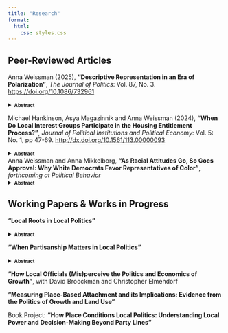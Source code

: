```yaml
---
title: "Research"
format:
  html:
    css: styles.css
---
```


## Peer-Reviewed Articles

\normalsize Anna Weissman (2025), **"Descriptive Representation in an Era of Polarization"**, *The Journal of Politics*: Vol. 87, No. 3. <a href="https://doi.org/10.1086/732961" target="_blank">https://doi.org/10.1086/732961</a>

<details>

<summary><strong>[Abstract]{style="font-size:0.8em"}</strong> <a href="papers/Weissman_JOP_2025.pdf" target="_blank" title="Download PDF" style="margin-left:8px;"> <i class="fa-solid fa-file-pdf"></i> </a></summary>

Studies of descriptive representation find that voters more positively evaluate representatives who share their ascriptive characteristics. I argue that this pattern can be upended when voters develop more positive affect towards outgroups. In the United States, Democrats have increasingly expressed more positive views towards marginalized groups, while Republicans' attitudes about these groups have not shifted. Under such conditions, my argument predicts that the effect of representatives' race and gender on constituent evaluations should vary more by constituents' partisanship than by their own ascriptive characteristics. Applying a difference-in-differences design to 2008-2020 CCES data, I find that Democrats of all backgrounds now approve more highly of Congressmembers from historically marginalized groups, whereas Republicans' approval is unrelated to Member identity. Democrats also give women and minority representatives leeway to diverge ideologically. These findings demonstrate that polarizing attitudes about race and gender can disrupt classic patterns in how constituents evaluate representatives.

</details>

\normalsize Michael Hankinson, Asya Magazinnik and Anna Weissman (2024), **"When Do Local Interest Groups Participate in the Housing Entitlement Process?"**, *Journal of Political Institutions and Political Economy*: Vol. 5: No. 1, pp 47-69. <a href="http://dx.doi.org/10.1561/113.00000093" target="_blank">http://dx.doi.org/10.1561/113.00000093</a>

<details>

<summary><strong>[Abstract]{style="font-size:0.8em"}</strong> <a href="papers/Hankinson-Magazinnik-Weissman_JPIPE_2024.pdf" target="_blank" title="Download PDF" style="margin-left:8px;"> <i class="fa-solid fa-file-pdf"></i> </a></summary>

Local governments control a hidden flow of economic goods that never appear on city budgets. Through the housing entitlement process, city officials may condition approval on the benefits developers provide to organized interests. But the politics and policies created by this discretionary review have yet to be studied through the lens of interest group mobilization. We bridge this gap with an analysis of the behavior of construction unions in the housing entitlement process. Using data from 164 U.S. cities, we find that construction union representatives are more likely to attend public meetings to advocate for favorable labor agreements when the expected profitability of new housing developments is high — and thus, when there are more particularistic benefits on the table. While interest group competition within local participatory institutions may signal a robust, pluralist democracy, it also risks driving up housing costs, to the detriment of both organized and unorganized residents.

</details>

\normalsize Anna Weissman and Anna Mikkelborg, **"As Racial Attitudes Go, So Goes Approval: Why White Democrats Favor Representatives of Color"**, *forthcoming at Political Behavior*
<details>

<summary><strong>[Abstract]{style="font-size:0.8em"}</strong> <a href="papers/Weissman&Mikkelborg_r&r_2025.pdf" target="_blank" title="Download PDF" style="margin-left:8px;"> <i class="fa-solid fa-file-pdf"></i> </a></summary>

Recent research shows that white Democrats have become more approving of politicians of color compared to white politicians in the last decade, in contrast with past research indicating that white voters typically prefer white representatives. White voters’ support for politicians of color has long been linked to their racial attitudes, implying that this change could be a result of white Democrats’ increasing racial liberalism. This mechanism deserves more than speculation, since understanding the cause of this shift influences expectations about its likely durability and broader implications for racial politics. This paper provides evidence of the persistence of this shift and evaluates the most plausible potential mechanisms behind it. We find that racial attitudes are strongly associated with white Democrats’ greater approval of representatives of color at the individual level and over time, while there is little evidence that either ideological stereotyping or differences in legislator quality are responsible. These results provide evidence that white Democrats' increasing racial liberalism influences consequential political opinions like support for representatives of color.

</details>

## Working Papers & Works in Progress

**"Local Roots in Local Politics"**

<details>

<summary><strong>[Abstract]{style="font-size:0.8em"}</strong> <a href="https://www.dropbox.com/scl/fi/l8ejn2t02y6jpzqvdw923/Weissman_Roots_LatestDraft.pdf?rlkey=qmij2kdhb4sa5eqf3f1a45acl&st=vw2xomcs&dl=0"
       target="_blank" rel="noopener noreferrer"
       title="Latest draft" style="margin-left:8px;"> <i class="fa-brands fa-dropbox"></i> </a></summary>

How does place-based connection influence who holds power in local politics? Given local officials must navigate place-specific institutions and community needs, I theorize that deep local roots serve as a qualification for municipal candidates, with important consequences for who governs and whose interests are represented. Using a novel dataset of campaign statements, linked voter file and candidate records, and original nationwide surveys of elected officials and the public, I demonstrate that local roots pervasively shape municipal elections, which is reflected in who runs for office, how they present themselves to voters, whom voters prefer, and who ultimately wins. While officials tend to be rooted in their communities, I find that constituents are more mobile, making deeply rooted residents descriptively overrepresented, especially in cities with many newcomers. This translates into substantive underrepresentation for newcomers when long- and short-term residents diverge in their local policy preferences. I show that this divergence is likely, especially on land use issues. Together, these findings highlight a central, previously overlooked role for local roots in local politics and policy.

</details>

**"When Partisanship Matters in Local Politics"**

<details>

<summary><strong>[Abstract]{style="font-size:0.8em"}</strong></summary>

Recent scholarship challenges the traditional view that partisanship has little influence on local governance, showing that officials' party affiliation affects municipal decision-making. However, the prevailing explanations for why partisanship matters often assume conditions present only in certain types of municipalities. I argue that partisanship matters more in larger cities, where the scope of governance creates the context for partisan division, while smaller municipalities focus on managerial concerns with limited partisan conflict. Using local council meeting transcripts, a novel dataset of candidate statements, and an original survey of 1,280 elected officials, I find that partisan divides emerge primarily in larger cities on nationally salient issues, whereas smaller municipalities show little evidence of partisan policymaking. These findings bridge perspectives from early work and recent scholarship by demonstrating that partisan influence in local governance is context-dependent. This research refines our understanding of when and why national political dynamics impact local governance.

</details>

**"How Local Officials (Mis)perceive the Politics and Economics of Growth"**, with David Broockman and Christopher Elmendorf

**"Measuring Place-Based Attachment and its Implications: Evidence from the Politics of Growth and Land Use"**

Book Project: **"How Place Conditions Local Politics: Understanding Local Power and Decision-Making Beyond Party Lines"**
